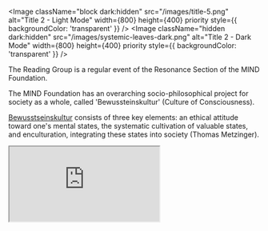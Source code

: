 

<div className="relative pb-10">


  <Image
    className="block dark:hidden"
    src="/images/title-5.png"
    alt="Title 2 - Light Mode"
    width={800}
    height={400}
    priority
    style={{ backgroundColor: 'transparent' }}
  />
  <Image
    className="hidden dark:hidden"
    src="/images/systemic-leaves-dark.png"
    alt="Title 2 - Dark Mode"
    width={800}
    height={400}
    priority
    style={{ backgroundColor: 'transparent' }}
  />

</div>

The Reading Group is a regular event of the Resonance Section of the MIND Foundation. 

The MIND Foundation has an overarching socio-philosophical project for society as a whole, called 'Bewussteinskultur' (Culture of Consciousness). 



[Bewusstseinskultur](https://www.mind-foundation.org/blog/bewusstseinskultur) consists of three key elements: an ethical attitude toward one's mental states, the systematic cultivation of valuable states, and enculturation, integrating these states into society (Thomas Metzinger).  

<div className="relative w-full aspect-video mt-8 mb-8">
  <iframe
    className="absolute top-0 left-0 w-full h-full"
    src="https://www.youtube.com/embed/vm0ObZ_9gB8"
    title="Bewusstseinskultur Video"
    allow="accelerometer; autoplay; clipboard-write; encrypted-media; gyroscope; picture-in-picture"
    allowFullScreen
  />
</div>

The Resonance Section can be understood as a mix of a think tank, hackerspace, and connection hub of Bewusstseinskultur. Using 'Resonance' (Hartmut Rosa) as the umbrella term and underlying principle of meaningful interactions of people with one another and the world – we explore theories, evidence, and practices that help to scale the flourishing of the human soul.

One of our core ideas is that 'Plurality' can be considered a form of 'Systemic Resonance'.

The pristine and good are often found in the realm between interconnected, complementary dual principles, such as Logos and Eros, Chaos and Order, or Yin and Yang.

Bewusstseinskultur and Plurality may have a similar relationship. Bewusstseinskultur mainly focuses on the sharing of individual phenomenal subjective experience, and Plurality mainly focuses on the abstract structure of collaboration systems that, in turn, are composed of individual elements and their interactions.

Accordingly, the individual and systemic are interdependent, offering a rich potential to learn from and resonate with each other.

The philosophy and practices of the Plurality movement offer possibilities to scale a Bewusstseinskultur. In turn, the Bewusstseinskultur offers practices to foster the cultivation of benevolence (e.g., the principle of charity) among actors of Plurality.​

In line with these ideas, this reading group could also be called a holistic hackerspace where Resonance bridges Bewusstseinskultur and Plurality.

When reading the book, we will use existing Plurality tools and ideas to brainstorm and develop new ones to improve the group as a resonance space and create tools for others.

If we got your attention,

<div className="text-2xl font-bold mt-8 text-center">
  <a 
    href="https://form.jotform.com/250294604160349" 
    target="_blank" 
    rel="noopener noreferrer"
    className="text-black no-underline transition-colors duration-300 hover:text-blue-600"
  >
    SIGN UP HERE
  </a>
</div>